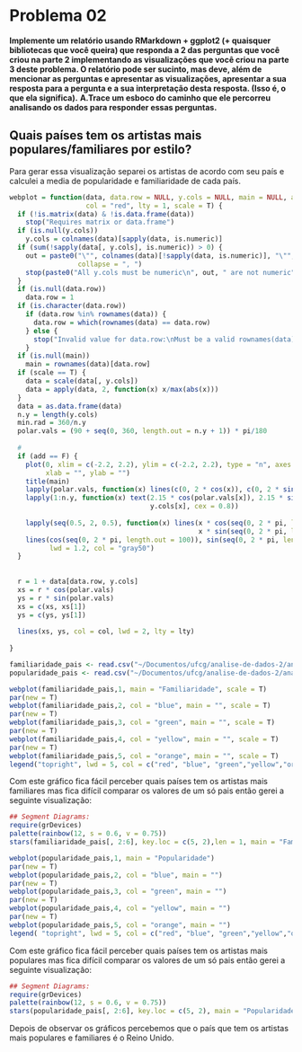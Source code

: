 Problema 02
========================================================
**Implemente um relatório usando RMarkdown + ggplot2 (+ quaisquer bibliotecas que você queira) que responda a 2 das perguntas que você criou na parte 2 implementando as visualizações que você criou na parte 3 deste problema. O relatório pode ser sucinto, mas deve, além de mencionar as perguntas e apresentar as visualizações, apresentar a sua resposta para a pergunta e a sua interpretação desta resposta. (Isso é, o que ela significa).**
**A.Trace um esboco do caminho que ele percorreu analisando os dados para responder essas perguntas.**

Quais países tem os artistas mais populares/familiares por estilo?
--------------------------------------------------------
Para gerar essa visualização separei os artistas de acordo com seu país e calculei a media de popularidade e familiaridade de cada país.
```r
webplot = function(data, data.row = NULL, y.cols = NULL, main = NULL, add = F, 
                   col = "red", lty = 1, scale = T) {
  if (!is.matrix(data) & !is.data.frame(data)) 
    stop("Requires matrix or data.frame")
  if (is.null(y.cols)) 
    y.cols = colnames(data)[sapply(data, is.numeric)]
  if (sum(!sapply(data[, y.cols], is.numeric)) > 0) {
    out = paste0("\"", colnames(data)[!sapply(data, is.numeric)], "\"", 
                 collapse = ", ")
    stop(paste0("All y.cols must be numeric\n", out, " are not numeric"))
  }
  if (is.null(data.row)) 
    data.row = 1
  if (is.character(data.row)) 
    if (data.row %in% rownames(data)) {
      data.row = which(rownames(data) == data.row)
    } else {
      stop("Invalid value for data.row:\nMust be a valid rownames(data) or row-index value")
    }
  if (is.null(main)) 
    main = rownames(data)[data.row]
  if (scale == T) {
    data = scale(data[, y.cols])
    data = apply(data, 2, function(x) x/max(abs(x)))
  }
  data = as.data.frame(data)
  n.y = length(y.cols)
  min.rad = 360/n.y
  polar.vals = (90 + seq(0, 360, length.out = n.y + 1)) * pi/180
  
  # 
  if (add == F) {
    plot(0, xlim = c(-2.2, 2.2), ylim = c(-2.2, 2.2), type = "n", axes = F, 
         xlab = "", ylab = "")
    title(main)
    lapply(polar.vals, function(x) lines(c(0, 2 * cos(x)), c(0, 2 * sin(x))))
    lapply(1:n.y, function(x) text(2.15 * cos(polar.vals[x]), 2.15 * sin(polar.vals[x]), 
                                   y.cols[x], cex = 0.8))
    
    lapply(seq(0.5, 2, 0.5), function(x) lines(x * cos(seq(0, 2 * pi, length.out = 100)), 
                                               x * sin(seq(0, 2 * pi, length.out = 100)), lwd = 0.5, lty = 2, col = "gray60"))
    lines(cos(seq(0, 2 * pi, length.out = 100)), sin(seq(0, 2 * pi, length.out = 100)), 
          lwd = 1.2, col = "gray50")
  }
  
  
  r = 1 + data[data.row, y.cols]
  xs = r * cos(polar.vals)
  ys = r * sin(polar.vals)
  xs = c(xs, xs[1])
  ys = c(ys, ys[1])
  
  lines(xs, ys, col = col, lwd = 2, lty = lty)
  
}
```
```r
familiaridade_pais <- read.csv("~/Documentos/ufcg/analise-de-dados-2/analise-de-dados-2-p2/familiaridade_pais.csv")
popularidade_pais <- read.csv("~/Documentos/ufcg/analise-de-dados-2/analise-de-dados-2-p2/popularidade_pais.csv")
```
```r
webplot(familiaridade_pais,1, main = "Familiaridade", scale = T)
par(new = T)
webplot(familiaridade_pais,2, col = "blue", main = "", scale = T)
par(new = T)
webplot(familiaridade_pais,3, col = "green", main = "", scale = T)
par(new = T)
webplot(familiaridade_pais,4, col = "yellow", main = "", scale = T)
par(new = T)
webplot(familiaridade_pais,5, col = "orange", main = "", scale = T)
legend("topright", lwd = 5, col = c("red", "blue", "green","yellow","orange"), c("Canada","France", "Jamaica", "United Kingdom", "United States"), bty = "n")
```

Com este gráfico fica fácil perceber quais países tem os artistas mais familiares mas fica difícil comparar os valores de um só pais então gerei a seguinte visualização:

```r
## Segment Diagrams:
require(grDevices)
palette(rainbow(12, s = 0.6, v = 0.75))
stars(familiaridade_pais[, 2:6], key.loc = c(5, 2),len = 1, main = "Familiaridade", draw.segments = TRUE, full =FALSE, labels = c("Canada","France","Jamaica","United Kingdom","United States"), scale = TRUE)
```

```r
webplot(popularidade_pais,1, main = "Popularidade")
par(new = T)
webplot(popularidade_pais,2, col = "blue", main = "")
par(new = T)
webplot(popularidade_pais,3, col = "green", main = "")
par(new = T)
webplot(popularidade_pais,4, col = "yellow", main = "")
par(new = T)
webplot(popularidade_pais,5, col = "orange", main = "")
legend( "topright", lwd = 5, col = c("red", "blue", "green","yellow","orange"), c("Canada","France", "Jamaica", "United Kingdom", "United States"), bty = "n")
```

Com este gráfico fica fácil perceber quais países tem os artistas mais populares mas fica difícil comparar os valores de um só pais então gerei a seguinte visualização:

```r
## Segment Diagrams:
require(grDevices)
palette(rainbow(12, s = 0.6, v = 0.75))
stars(popularidade_pais[, 2:6], key.loc = c(5, 2), main = "Popularidade", draw.segments = TRUE, full = FALSE, labels =c("Canada","France","Jamaica","United Kingdom","United States"), scale = TRUE)
```

Depois de observar os gráficos percebemos que o país que tem os artistas mais populares e familiares é o Reino Unido.

